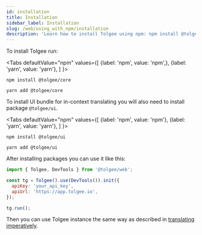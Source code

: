 ```yaml
---
id: installation
title: Installation
sidebar_label: Installation
slug: /web/using_with_npm/installation
description: 'Learn how to install Tolgee using npm: npm install @tolgee/core and npm install @tolgee/ui (to install UI bundle for in-context translating).'
---
```



To install Tolgee run:

<Tabs
    defaultValue="npm"
    values={[
        {label: 'npm', value: 'npm',},
        {label: 'yarn', value: 'yarn'},
    ]
    }>
<TabItem value="npm">

```shell
npm install @tolgee/core
```

</TabItem>
<TabItem value="yarn">

```shell
yarn add @tolgee/core
```

</TabItem>
</Tabs>

To install UI bundle for in-context translating you will also need to install package `@tolgee/ui`.

<Tabs
    defaultValue="npm"
    values={[
        {label: 'npm', value: 'npm'},
        {label: 'yarn', value: 'yarn'},
    ]
    }>
<TabItem value="npm">

```shell
npm install @tolgee/ui
```

</TabItem>
<TabItem value="yarn">

```shell
yarn add @tolgee/ui
```

</TabItem>
</Tabs>

After installing packages you can use it like this:

```js
import { Tolgee, DevTools } from '@tolgee/web';

const tg = Tolgee().use(DevTools()).init({
  apiKey: 'your_api_key',
  apiUrl: 'https://app.tolgee.io',
});

tg.run();
```

Then you can use Tolgee instance the same way as described in [translating imperatively](../get_started/translating_imperatively).
